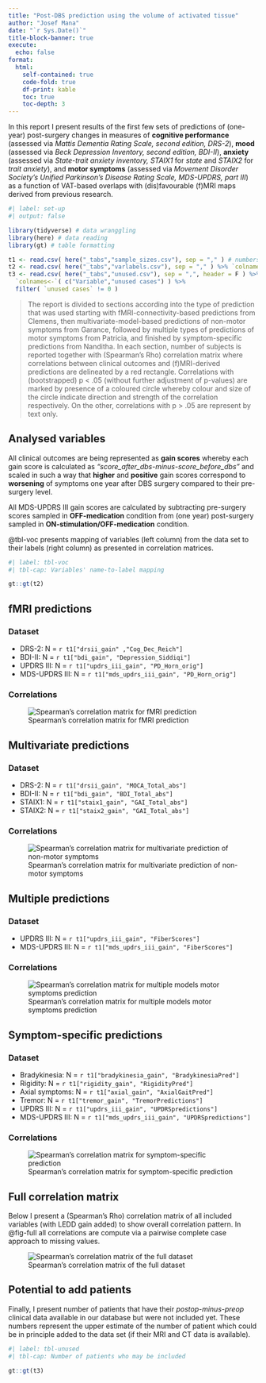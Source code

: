 ```yaml
---
title: "Post-DBS prediction using the volume of activated tissue"
author: "Josef Mana"
date: "`r Sys.Date()`"
title-block-banner: true
execute:
  echo: false
format:
  html: 
    self-contained: true
    code-fold: true
    df-print: kable
    toc: true
    toc-depth: 3
---
```


In this report I present results of the first few sets of predictions of (one-year) post-surgery changes in measures of **cognitive performance** (assessed via *Mattis Dementia Rating Scale, second edition, DRS-2*), **mood** (assessed via *Beck Depression Inventory, second edition, BDI-II*), **anxiety** (assessed via *State-trait anxiety inventory, STAIX1* for *state* and *STAIX2* for *trait anxiety*), and **motor symptoms** (assessed via *Movement Disorder Society's Unified Parkinson's Disease Rating Scale, MDS-UPDRS, part III*) as a function of VAT-based overlaps with (dis)favourable (f)MRI maps derived from previous research.

```r
#| label: set-up
#| output: false

library(tidyverse) # data wranggling
library(here) # data reading
library(gt) # table formatting

t1 <- read.csv( here("_tabs","sample_sizes.csv"), sep = "," ) # numbers of observations per variable pair
t2 <- read.csv( here("_tabs","varlabels.csv"), sep = "," ) %>% `colnames<-`( c( "Variable name", "Label" ) )
t3 <- read.csv( here("_tabs","unused.csv"), sep = ",", header = F ) %>%
  `colnames<-`( c("Variable","unused cases") ) %>%
  filter( `unused cases` != 0 )
```

>The report is divided to sections according into the type of prediction that was used starting with fMRI-connectivity-based predictions from Clemens, then multivariate-model-based predictions of non-motor symptoms from Garance, followed by multiple types of predictions of motor symptoms from Patricia, and finished by symptom-specific predictions from Nanditha. In each section, number of subjects is reported together with (Spearman's Rho) correlation matrix where correlations between clinical outcomes and (f)MRI-derived predictions are delineated by a red rectangle. Correlations with (bootstrapped) p < .05 (without further adjustment of p-values) are marked by presence of a coloured circle whereby colour and size of the circle indicate direction and strength of the correlation respectively. On the other, correlations with p > .05 are represent by text only.

## Analysed variables

::: {.callout-note}
All clinical outcomes are being represented as **gain scores** whereby each gain score is calculated as *"score_after_dbs-minus-score_before_dbs"* and scaled in such a way that **higher** and **positive** gain scores correspond to **worsening** of symptoms one year after DBS surgery compared to their pre-surgery level.
:::

::: {.callout-warning}
All MDS-UPDRS III gain scores are calculated by subtracting pre-surgery scores sampled in **OFF-medication** condition from (one year) post-surgery sampled in **ON-stimulation/OFF-medication** condition.
:::

:::{.callout-tip}
@tbl-voc presents mapping of variables (left column) from the data set to their labels (right column) as presented in correlation matrices.
:::

```r
#| label: tbl-voc
#| tbl-cap: Variables' name-to-label mapping

gt::gt(t2)
```

## fMRI predictions

### Dataset

- DRS-2: N = `r t1["drsii_gain" ,"Cog_Dec_Reich"]`
- BDI-II: N = `r t1["bdi_gain", "Depression_Siddiqi"]`
- UPDRS III: N = `r t1["updrs_iii_gain", "PD_Horn_orig"]`
- MDS-UPDRS III: N = `r t1["mds_updrs_iii_gain", "PD_Horn_orig"]`

### Correlations

![Spearman's correlation matrix for fMRI prediction](../_figs/corrmat_fMRI.jpg){#fig-fMRI}

## Multivariate predictions

### Dataset

- DRS-2: N = `r t1["drsii_gain", "MOCA_Total_abs"]`
- BDI-II: N = `r t1["bdi_gain", "BDI_Total_abs"]`
- STAIX1: N = `r t1["staix1_gain", "GAI_Total_abs"]`
- STAIX2: N = `r t1["staix2_gain", "GAI_Total_abs"]`

### Correlations

![Spearman's correlation matrix for multivariate prediction of non-motor symptoms](../_figs/corrmat_multivariate.jpg){#fig-multivar}

## Multiple predictions

### Dataset

- UPDRS III: N = `r t1["updrs_iii_gain", "FiberScores"]`
- MDS-UPDRS III: N = `r t1["mds_updrs_iii_gain", "FiberScores"]`

### Correlations

![Spearman's correlation matrix for multiple models motor symptoms prediction](../_figs/corrmat_multiple.jpg){#fig-multip}

## Symptom-specific predictions

### Dataset

- Bradykinesia: N = `r t1["bradykinesia_gain", "BradykinesiaPred"]`
- Rigidity: N = `r t1["rigidity_gain", "RigidityPred"]`
- Axial symptoms: N = `r t1["axial_gain", "AxialGaitPred"]`
- Tremor: N = `r t1["tremor_gain", "TremorPredictions"]`
- UPDRS III: N = `r t1["updrs_iii_gain", "UPDRSpredictions"]`
- MDS-UPDRS III: N = `r t1["mds_updrs_iii_gain", "UPDRSpredictions"]`

### Correlations

![Spearman's correlation matrix for symptom-specific prediction](../_figs/corrmat_symptom.jpg){#fig-symp}

## Full correlation matrix

:::{.callout-note}
Below I present a (Spearman's Rho) correlation matrix of all included variables (with LEDD gain added) to show overall correlation pattern. In @fig-full all correlations are compute via a pairwise complete case approach to missing values.
:::

![Spearman's correlation matrix of the full dataset](../_figs/corrmat_full.jpg){#fig-full}


## Potential to add patients

:::{.callout-tip}
Finally, I present number of patients that have their *postop-minus-preop* clinical data available in our database but were not included yet. These numbers represent the upper estimate of the number of patient which could be in principle added to the data set (if their MRI and CT data is available).
:::

```r
#| label: tbl-unused
#| tbl-cap: Number of patients who may be included

gt::gt(t3)
```